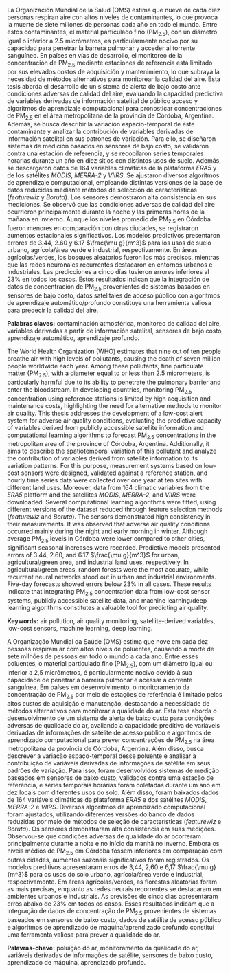 \par La Organización Mundial de la Salud (OMS) estima que nueve de cada diez personas respiran aire con altos niveles de contaminantes, lo que provoca la muerte de siete millones de personas cada año en todo el mundo. Entre estos contaminantes, el material particulado fino (PM~2.5~), con un diámetro igual o inferior a 2.5 micrómetros, es particularmente nocivo por su capacidad para penetrar la barrera pulmonar y acceder al torrente sanguíneo. En países en vías de desarrollo, el monitoreo de la concentración de PM~2.5~ mediante estaciones de referencia está limitado por sus elevados costos de adquisición y mantenimiento, lo que subraya la necesidad de métodos alternativos para monitorear la calidad del aire. Esta tesis aborda el desarrollo de un sistema de alerta de bajo costo ante condiciones adversas de calidad del aire, evaluando la capacidad predictiva de variables derivadas de información satelital de público acceso y algoritmos de aprendizaje computacional para pronosticar concentraciones de PM~2.5~ en el área metropolitana de la provincia de Córdoba, Argentina. Además, se busca describir la variación espacio-temporal de este contaminante y analizar la contribución de variables derivadas de información satelital en sus patrones de variación. Para ello, se diseñaron sistemas de medición basados en sensores de bajo costo, se validaron contra una estación de referencia, y se recopilaron series temporales horarias durante un año en diez sitios con distintos usos de suelo. Además, se descargaron datos de 164 variables climáticas de la plataforma *ERA5* y de los satélites *MODIS*, *MERRA-2* y *VIIRS*. Se ajustaron diversos algoritmos de aprendizaje computacional, empleando distintas versiones de la base de datos reducidas mediante métodos de selección de características (*featurewiz* y *Boruta*). Los sensores demostraron alta consistencia en sus mediciones. Se observó que las condiciones adversas de calidad del aire ocurrieron principalmente durante la noche y las primeras horas de la mañana en invierno. Aunque los niveles promedio de PM~2.5~ en Córdoba fueron menores en comparación con otras ciudades, se registraron aumentos estacionales significativos. Los modelos predictivos presentaron errores de 3.44, 2.60 y 6.17 $\frac{\mu g}{m^3}$ para los usos de suelo urbano, agrícola/área verde e industrial, respectivamente. En áreas agrícolas/verdes, los bosques aleatorios fueron los más precisos, mientras que las redes neuronales recurrentes destacaron en entornos urbanos e industriales. Las predicciones a cinco días tuvieron errores inferiores al 23% en todos los casos. Estos resultados indican que la integración de datos de concentración de PM~2.5~ provenientes de sistemas basados en sensores de bajo costo, datos satelitales de acceso público con algoritmos de aprendizaje automático/profundo constituye una herramienta valiosa para predecir la calidad del aire. 

**Palabras claves:** contaminación atmosférica, monitoreo de calidad del aire, variables derivadas a partir de información satelital, sensores de bajo costo, aprendizaje automático, aprendizaje profundo.

\vspace{1cm}

\par The World Health Organization (WHO) estimates that nine out of ten people breathe air with high levels of pollutants, causing the death of seven million people worldwide each year. Among these pollutants, fine particulate matter (PM~2.5~), with a diameter equal to or less than 2.5 micrometers, is particularly harmful due to its ability to penetrate the pulmonary barrier and enter the bloodstream. In developing countries, monitoring PM~2.5~ concentration using reference stations is limited by high acquisition and maintenance costs, highlighting the need for alternative methods to monitor air quality. This thesis addresses the development of a low-cost alert system for adverse air quality conditions, evaluating the predictive capacity of variables derived from publicly accessible satellite information and computational learning algorithms to forecast PM~2.5~ concentrations in the metropolitan area of the province of Córdoba, Argentina. Additionally, it aims to describe the spatiotemporal variation of this pollutant and analyze the contribution of variables derived from satellite information to its variation patterns. For this purpose, measurement systems based on low-cost sensors were designed, validated against a reference station, and hourly time series data were collected over one year at ten sites with different land uses. Moreover, data from 164 climatic variables from the *ERA5* platform and the satellites *MODIS*, *MERRA-2*, and *VIIRS* were downloaded. Several computational learning algorithms were fitted, using different versions of the dataset reduced through feature selection methods (*featurewiz* and *Boruta*). The sensors demonstrated high consistency in their measurements. It was observed that adverse air quality conditions occurred mainly during the night and early morning in winter. Although average PM~2.5~ levels in Córdoba were lower compared to other cities, significant seasonal increases were recorded. Predictive models presented errors of 3.44, 2.60, and 6.17 $\frac{\mu g}{m^3}$ for urban, agricultural/green area, and industrial land uses, respectively. In agricultural/green areas, random forests were the most accurate, while recurrent neural networks stood out in urban and industrial environments. Five-day forecasts showed errors below 23\% in all cases. These results indicate that integrating PM~2.5~ concentration data from low-cost sensor systems, publicly accessible satellite data, and machine learning/deep learning algorithms constitutes a valuable tool for predicting air quality.

**Keywords:** air pollution, air quality monitoring, satellite-derived variables, low-cost sensors, machine learning, deep learning.

\vspace{1cm}

\par A Organização Mundial da Saúde (OMS) estima que nove em cada dez pessoas respiram ar com altos níveis de poluentes, causando a morte de sete milhões de pessoas em todo o mundo a cada ano. Entre esses poluentes, o material particulado fino (PM~2.5~), com um diâmetro igual ou inferior a 2,5 micrômetros, é particularmente nocivo devido à sua capacidade de penetrar a barreira pulmonar e acessar a corrente sanguínea. Em países em desenvolvimento, o monitoramento da concentração de PM~2.5~ por meio de estações de referência é limitado pelos altos custos de aquisição e manutenção, destacando a necessidade de métodos alternativos para monitorar a qualidade do ar. Esta tese aborda o desenvolvimento de um sistema de alerta de baixo custo para condições adversas de qualidade do ar, avaliando a capacidade preditiva de variáveis derivadas de informações de satélite de acesso público e algoritmos de aprendizado computacional para prever concentrações de PM~2.5~ na área metropolitana da província de Córdoba, Argentina. Além disso, busca descrever a variação espaço-temporal desse poluente e analisar a contribuição de variáveis derivadas de informações de satélite em seus padrões de variação. Para isso, foram desenvolvidos sistemas de medição baseados em sensores de baixo custo, validados contra uma estação de referência, e séries temporais horárias foram coletadas durante um ano em dez locais com diferentes usos do solo. Além disso, foram baixados dados de 164 variáveis climáticas da plataforma *ERA5* e dos satélites *MODIS*, *MERRA-2* e *VIIRS*. Diversos algoritmos de aprendizado computacional foram ajustados, utilizando diferentes versões do banco de dados reduzidas por meio de métodos de seleção de características (*featurewiz* e *Boruta*). Os sensores demonstraram alta consistência em suas medições. Observou-se que condições adversas de qualidade do ar ocorreram principalmente durante a noite e no início da manhã no inverno. Embora os níveis médios de PM~2.5~ em Córdoba fossem inferiores em comparação com outras cidades, aumentos sazonais significativos foram registrados. Os modelos preditivos apresentaram erros de 3,44, 2,60 e 6,17 $\frac{\mu g}{m^3}$ para os usos do solo urbano, agrícola/área verde e industrial, respectivamente. Em áreas agrícolas/verdes, as florestas aleatórias foram as mais precisas, enquanto as redes neurais recorrentes se destacaram em ambientes urbanos e industriais. As previsões de cinco dias apresentaram erros abaixo de 23\% em todos os casos. Esses resultados indicam que a integração de dados de concentração de PM~2.5~ provenientes de sistemas baseados em sensores de baixo custo, dados de satélite de acesso público e algoritmos de aprendizado de máquina/aprendizado profundo constitui uma ferramenta valiosa para prever a qualidade do ar.

**Palavras-chave:** poluição do ar, monitoramento da qualidade do ar, variáveis derivadas de informações de satélite, sensores de baixo custo, aprendizado de máquina, aprendizado profundo.